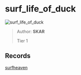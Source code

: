 
# surf_life_of_duck

![surf_life_of_duck](https://raw.githubusercontent.com/Sayt123/SurfMapPics/Maps-and-bonuses/csgo/surf_life_of_duck.jpg)

> Author: **SKAR**
>
> Tier 1

## Records

[surfheaven](https://surfheaven.eu/map/surf_life_of_duck)
